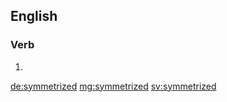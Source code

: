 ==English==

===Verb===
{{head|en|verb form}}

# {{en-past of|symmetrize}}

[[de:symmetrized]]
[[mg:symmetrized]]
[[sv:symmetrized]]